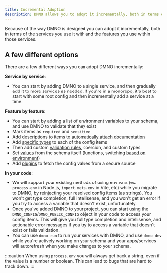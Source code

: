```yaml
---
title: Incremental Adoption
description: DMNO allows you to adopt it incrementally, both in terms of the services you use it with and the features you use within those services.
---
```


Because of the way DMNO is designed you can adopt it incrementally, both in terms of the services you use it with and the features you use within those services.

## A few different options

There are a few different ways you can adopt DMNO incrementally:

**Service by service**: 
- You can start by adding DMNO to a single service, and then gradually add it to more services as needed. If you're in a monorepo, it's best to start with some root config and then incrementally add a service at a time.

**Feature by feature**: 
  - You can start by adding a list of environment variables to your schema, and use DMNO to validate that they exist
  - Mark items as `required` and `sensitive`
  - Add descriptions to items to [automatically attach documentation](/docs/guides/schema#docs--intellisense)
  - Add [specific types](/docs/guides/schema#data-types--extends) to each of the config items
  - Then add custom [validation rules](/docs/guides/schema#validations--required-config), coercion, and custom types
  - Set [values](/docs/guides/schema#setting-item-values) from the schema itself (functions, switching [based on environment](/docs/guides/multi-env))
  - Add [plugins](/docs/plugins/overview) to fetch the config values from a secure source

**In your code**: 
  - We will support your existing methods of using env vars (ex. `process.env` in Node.js, `import.meta.env` in Vite, etc) while you migrate to DMNO, by reinjecting your resolved config items (as strings). You won't get type completion, full intellisense, and you won't get an error if you try to access a variable that doesn't exist, unfortunately.
  - Once you've added DMNO to your project, you can start using the `DMNO_CONFIG`/`DMNO_PUBLIC_CONFIG` object in your code to access your config items. This will give you full type completion and intellisense, and actionable error messages if you try to access a variable that doesn't exist or fails validation.
  - You can use `dmno run` to run your services with DMNO, and use `dmno dev` while you're actively working on your schema and your apps/services will autorefresh when you make changes to your schema.


:::caution
When using `process.env` you will always get back a string, even if the value is a number or boolean. This can lead to bugs that are hard to track down. 
:::


